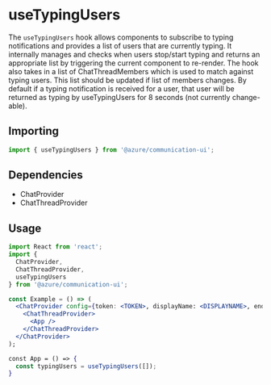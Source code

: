 
<Meta title="Hooks/Chat/useTypingUsers" />

# useTypingUsers

The `useTypingUsers` hook allows components to subscribe to typing notifications and provides a list of users that are
currently typing. It internally manages and checks when users stop/start typing and returns an appropriate list by
triggering the current component to re-render. The hook also takes in a list of ChatThreadMembers which is used to match
against typing users. This list should be updated if list of members changes. By default if a typing notification is
received for a user, that user will be returned as typing by useTypingUsers for 8 seconds (not currently change-able).

## Importing

```javascript
import { useTypingUsers } from '@azure/communication-ui';
```

## Dependencies

- ChatProvider
- ChatThreadProvider

## Usage

```jsx
import React from 'react';
import {
  ChatProvider,
  ChatThreadProvider,
  useTypingUsers
} from '@azure/communication-ui';

const Example = () => (
  <ChatProvider config={token: <TOKEN>, displayName: <DISPLAYNAME>, endpointUrl: <URL>, threadId: <THREADID>}>
    <ChatThreadProvider>
      <App />
    </ChatThreadProvider>
  </ChatProvider>
);

const App = () => {
  const typingUsers = useTypingUsers([]);
}
```
